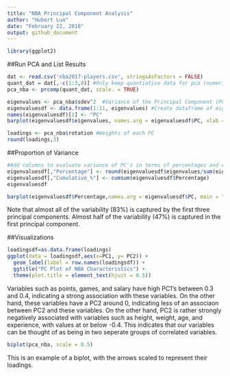 ```yaml
---
title: "NBA Principal Component Analysis"
author: "Hubert Luo"
date: "February 22, 2018"
output: github_document
---
```


```r
library(ggplot2)
```

##Run PCA and List Results

```r
dat <- read.csv('nba2017-players.csv', stringsAsFactors = FALSE)
quant_dat = dat[,-c(1:3,8)] #Only keep quantiative data for pca (numeric/integer data type)
pca_nba <- prcomp(quant_dat, scale. = TRUE)

eigenvalues <- pca_nba$sdev^2  #Variance of the Principal Component (PC's) is equal to the eigenvalue of the PC
eigenvaluesdf <- data.frame(1:11, eigenvalues) #Create dataframe of eigenvalues with column for each PC
names(eigenvaluesdf)[1] <- "PC"
barplot(eigenvaluesdf$eigenvalues, names.arg = eigenvaluesdf$PC, xlab = "Principal Component", ylab = "Eigenvalue", main = "Eigenvalue of Each PC", col = c("blue","gold"))

loadings <- pca_nba$rotation #Weights of each PC
round(loadings,3)
```

##Proportion of Variance

```r
#Add columns to evaluate variance of PC's in terms of percentages and cumulative percentages
eigenvaluesdf[,"Percentage"] <- round(eigenvaluesdf$eigenvalues/sum(eigenvaluesdf$eigenvalues)*100,2)
eigenvaluesdf[,"Cumulative_%"] <- cumsum(eigenvaluesdf$Percentage)
eigenvaluesdf

barplot(eigenvaluesdf$Percentage,names.arg = eigenvaluesdf$PC, main = "Bar Chart of Eigenvalues", xlab = "Principal Component", ylab = "Eigenvalue")
```

Note that almost all of the variability (83%) is captured by the first three principal components. Almost half of the variability (47%) is captured in the first principal component.

##Visualizations

```r
loadingsdf=as.data.frame(loadings)
ggplot(data = loadingsdf,aes(x=PC1, y= PC2)) +
  geom_label(label = row.names(loadingsdf)) +
  ggtitle("PC Plot of NBA Characteristics") +
  theme(plot.title = element_text(hjust = 0.5))
```

Variables such as points, games, and salary have high PC1's between 0.3 and 0.4, indicating a strong association with these variables. On the other hand, these variables have a PC2 around 0, indicating less of an associaon between PC2 and these variables. On the other hand, PC2 is rather strongly negatively associated with variables such as height, weight, age, and experience, with values at or below -0.4. This indicates that our variables can be thought of as being in two seperate groups of correlated variables.

```r
biplot(pca_nba, scale = 0.5)
```
This is an example of a biplot, with the arrows scaled to represent their loadings.